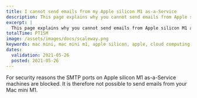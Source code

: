 ```yaml
---
title: I cannot send emails from my Apple silicon M1 as-a-Service
description: This page explains why you cannot send emails from Apple silicon M1 as-a-Service
excerpt: |
  This page explains why you cannot send emails from Apple silicon M1 as-a-Service
totalTime: PT15M
image: /assets/images/docs/scaleway.png
keywords: mac mini, mac mini m1, apple silicon, apple, cloud computing, scaleway, big sur, apple mac, OS, homebrew, package manager, install, firevault, emails
dates:
  validation: 2021-05-26
  posted: 2021-05-26
---
```


For security reasons the SMTP ports on Apple silicon M1 as-a-Service machines are blocked. It is therefore not possible to send emails from your Mac mini M1.